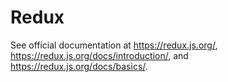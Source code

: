 # Redux

See official documentation at <https://redux.js.org/>, <https://redux.js.org/docs/introduction/>, and <https://redux.js.org/docs/basics/>.
